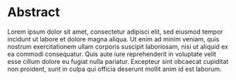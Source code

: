 # Abstract {-}

:::{custom-style="abstract"}  

Lorem ipsum dolor sit amet, consectetur adipisci elit, sed eiusmod tempor incidunt ut labore et dolore magna aliqua. Ut enim ad minim veniam, quis nostrum exercitationem ullam corporis suscipit laboriosam, nisi ut aliquid ex ea commodi consequatur. Quis aute iure reprehenderit in voluptate velit esse cillum dolore eu fugiat nulla pariatur. Excepteur sint obcaecat cupiditat non proident, sunt in culpa qui officia deserunt mollit anim id est laborum. 

:::

\pagebreak